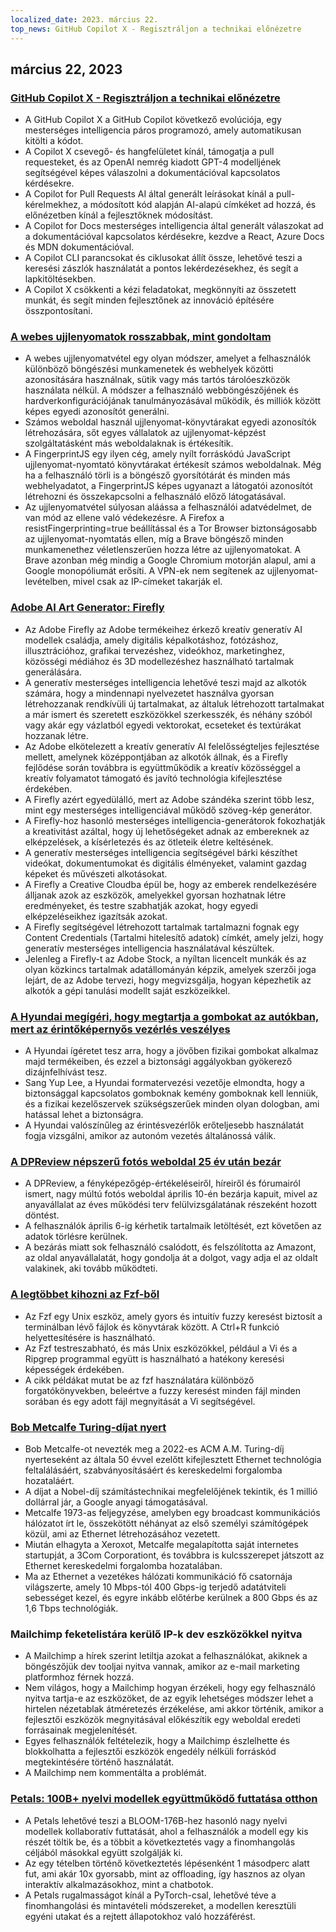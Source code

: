 ```yaml
---
localized_date: 2023. március 22.
top_news: GitHub Copilot X - Regisztráljon a technikai előnézetre
---
```










<CallToAction />

<Steps>

## március 22, 2023

### [GitHub Copilot X - Regisztráljon a technikai előnézetre](https://github.blog/2023-03-22-github-copilot-x-the-ai-powered-developer-experience/?ref=hackernewsgpt.com)

- A GitHub Copilot X a GitHub Copilot következő evolúciója, egy mesterséges intelligencia páros programozó, amely automatikusan kitölti a kódot.
- A Copilot X csevegő- és hangfelületet kínál, támogatja a pull requesteket, és az OpenAI nemrég kiadott GPT-4 modelljének segítségével képes válaszolni a dokumentációval kapcsolatos kérdésekre.
- A Copilot for Pull Requests AI által generált leírásokat kínál a pull-kérelmekhez, a módosított kód alapján AI-alapú címkéket ad hozzá, és előnézetben kínál a fejlesztőknek módosítást.
- A Copilot for Docs mesterséges intelligencia által generált válaszokat ad a dokumentációval kapcsolatos kérdésekre, kezdve a React, Azure Docs és MDN dokumentációval.
- A Copilot CLI parancsokat és ciklusokat állít össze, lehetővé teszi a keresési zászlók használatát a pontos lekérdezésekhez, és segít a lapkitöltésekben.
- A Copilot X csökkenti a kézi feladatokat, megkönnyíti az összetett munkát, és segít minden fejlesztőnek az innováció építésére összpontosítani.

### [A webes ujjlenyomatok rosszabbak, mint gondoltam](https://www.bitestring.com/posts/2023-03-19-web-fingerprinting-is-worse-than-I-thought.html?ref=hackernewsgpt.com)

- A webes ujjlenyomatvétel egy olyan módszer, amelyet a felhasználók különböző böngészési munkamenetek és webhelyek közötti azonosítására használnak, sütik vagy más tartós tárolóeszközök használata nélkül. A módszer a felhasználó webböngészőjének és hardverkonfigurációjának tanulmányozásával működik, és milliók között képes egyedi azonosítót generálni.
- Számos weboldal használ ujjlenyomat-könyvtárakat egyedi azonosítók létrehozására, sőt egyes vállalatok az ujjlenyomat-képzést szolgáltatásként más weboldalaknak is értékesítik.
- A FingerprintJS egy ilyen cég, amely nyílt forráskódú JavaScript ujjlenyomat-nyomtató könyvtárakat értékesít számos weboldalnak. Még ha a felhasználó törli is a böngésző gyorsítótárát és minden más webhelyadatot, a FingerprintJS képes ugyanazt a látogatói azonosítót létrehozni és összekapcsolni a felhasználó előző látogatásával.
- Az ujjlenyomatvétel súlyosan aláássa a felhasználói adatvédelmet, de van mód az ellene való védekezésre. A Firefox a resistFingerprinting=true beállítással és a Tor Browser biztonságosabb az ujjlenyomat-nyomtatás ellen, míg a Brave böngésző minden munkamenethez véletlenszerűen hozza létre az ujjlenyomatokat. A Brave azonban még mindig a Google Chromium motorján alapul, ami a Google monopóliumát erősíti. A VPN-ek nem segítenek az ujjlenyomat-levételben, mivel csak az IP-címeket takarják el.

### [Adobe AI Art Generator: Firefly](https://www.adobe.com/sensei/generative-ai/firefly.html?ref=hackernewsgpt.com)

- Az Adobe Firefly az Adobe termékeihez érkező kreatív generatív AI modellek családja, amely digitális képalkotáshoz, fotózáshoz, illusztrációhoz, grafikai tervezéshez, videókhoz, marketinghez, közösségi médiához és 3D modellezéshez használható tartalmak generálására.
- A generatív mesterséges intelligencia lehetővé teszi majd az alkotók számára, hogy a mindennapi nyelvezetet használva gyorsan létrehozzanak rendkívüli új tartalmakat, az általuk létrehozott tartalmakat a már ismert és szeretett eszközökkel szerkesszék, és néhány szóból vagy akár egy vázlatból egyedi vektorokat, ecseteket és textúrákat hozzanak létre.
- Az Adobe elkötelezett a kreatív generatív AI felelősségteljes fejlesztése mellett, amelynek középpontjában az alkotók állnak, és a Firefly fejlődése során továbbra is együttműködik a kreatív közösséggel a kreatív folyamatot támogató és javító technológia kifejlesztése érdekében.
- A Firefly azért egyedülálló, mert az Adobe szándéka szerint több lesz, mint egy mesterséges intelligenciával működő szöveg-kép generátor.
- A Firefly-hoz hasonló mesterséges intelligencia-generátorok fokozhatják a kreativitást azáltal, hogy új lehetőségeket adnak az embereknek az elképzelések, a kísérletezés és az ötleteik életre keltésének.
- A generatív mesterséges intelligencia segítségével bárki készíthet videókat, dokumentumokat és digitális élményeket, valamint gazdag képeket és művészeti alkotásokat.
- A Firefly a Creative Cloudba épül be, hogy az emberek rendelkezésére álljanak azok az eszközök, amelyekkel gyorsan hozhatnak létre eredményeket, és testre szabhatják azokat, hogy egyedi elképzeléseikhez igazítsák azokat.
- A Firefly segítségével létrehozott tartalmak tartalmazni fognak egy Content Credentials (Tartalmi hitelesítő adatok) címkét, amely jelzi, hogy generatív mesterséges intelligencia használatával készültek.
- Jelenleg a Firefly-t az Adobe Stock, a nyíltan licencelt munkák és az olyan közkincs tartalmak adatállományán képzik, amelyek szerzői joga lejárt, de az Adobe tervezi, hogy megvizsgálja, hogyan képezhetik az alkotók a gépi tanulási modellt saját eszközeikkel.

### [A Hyundai megígéri, hogy megtartja a gombokat az autókban, mert az érintőképernyős vezérlés veszélyes](https://www.thedrive.com/news/hyundai-promises-to-keep-buttons-in-cars-because-touchscreen-controls-are-dangerous?ref=hackernewsgpt.com)

- A Hyundai ígéretet tesz arra, hogy a jövőben fizikai gombokat alkalmaz majd termékeiben, és ezzel a biztonsági aggályokban gyökerező dizájnfelhívást tesz.
- Sang Yup Lee, a Hyundai formatervezési vezetője elmondta, hogy a biztonsággal kapcsolatos gomboknak kemény gomboknak kell lenniük, és a fizikai kezelőszervek szükségszerűek minden olyan dologban, ami hatással lehet a biztonságra.
- A Hyundai valószínűleg az érintésvezérlők erőteljesebb használatát fogja vizsgálni, amikor az autonóm vezetés általánossá válik.

### [A DPReview népszerű fotós weboldal 25 év után bezár](https://www.dpreview.com/news/5901145460/dpreview-com-to-close?ref=hackernewsgpt.com)

- A DPReview, a fényképezőgép-értékeléseiről, híreiről és fórumairól ismert, nagy múltú fotós weboldal április 10-én bezárja kapuit, mivel az anyavállalat az éves működési terv felülvizsgálatának részeként hozott döntést.
- A felhasználók április 6-ig kérhetik tartalmaik letöltését, ezt követően az adatok törlésre kerülnek.
- A bezárás miatt sok felhasználó csalódott, és felszólította az Amazont, az oldal anyavállalatát, hogy gondolja át a dolgot, vagy adja el az oldalt valakinek, aki tovább működteti.

### [A legtöbbet kihozni az Fzf-ből](https://andrew-quinn.me/fzf/?ref=hackernewsgpt.com)

- Az Fzf egy Unix eszköz, amely gyors és intuitív fuzzy keresést biztosít a terminálban lévő fájlok és könyvtárak között. A Ctrl+R funkció helyettesítésére is használható.
- Az Fzf testreszabható, és más Unix eszközökkel, például a Vi és a Ripgrep programmal együtt is használható a hatékony keresési képességek érdekében.
- A cikk példákat mutat be az fzf használatára különböző forgatókönyvekben, beleértve a fuzzy keresést minden fájl minden sorában és egy adott fájl megnyitását a Vi segítségével.

### [Bob Metcalfe Turing-díjat nyert](https://amturing.acm.org/?2023=&ref=hackernewsgpt.com)

- Bob Metcalfe-ot nevezték meg a 2022-es ACM A.M. Turing-díj nyerteseként az általa 50 évvel ezelőtt kifejlesztett Ethernet technológia feltalálásáért, szabványosításáért és kereskedelmi forgalomba hozataláért.
- A díjat a Nobel-díj számítástechnikai megfelelőjének tekintik, és 1 millió dollárral jár, a Google anyagi támogatásával.
- Metcalfe 1973-as feljegyzése, amelyben egy broadcast kommunikációs hálózatot írt le, összekötött néhányat az első személyi számítógépek közül, ami az Ethernet létrehozásához vezetett.
- Miután elhagyta a Xeroxot, Metcalfe megalapította saját internetes startupját, a 3Com Corporationt, és továbbra is kulcsszerepet játszott az Ethernet kereskedelmi forgalomba hozatalában.
- Ma az Ethernet a vezetékes hálózati kommunikáció fő csatornája világszerte, amely 10 Mbps-tól 400 Gbps-ig terjedő adatátviteli sebességet kezel, és egyre inkább előtérbe kerülnek a 800 Gbps és az 1,6 Tbps technológiák.

### Mailchimp feketelistára kerülő IP-k dev eszközökkel nyitva

- A Mailchimp a hírek szerint letiltja azokat a felhasználókat, akiknek a böngészőjük dev tooljai nyitva vannak, amikor az e-mail marketing platformhoz férnek hozzá.
- Nem világos, hogy a Mailchimp hogyan érzékeli, hogy egy felhasználó nyitva tartja-e az eszközöket, de az egyik lehetséges módszer lehet a hirtelen nézetablak átméretezés érzékelése, ami akkor történik, amikor a fejlesztői eszközök megnyitásával előkészítik egy weboldal eredeti forrásainak megjelenítését.
- Egyes felhasználók feltételezik, hogy a Mailchimp észlelhette és blokkolhatta a fejlesztői eszközök engedély nélküli forráskód megtekintésére történő használatát.
- A Mailchimp nem kommentálta a problémát.

### [Petals: 100B+ nyelvi modellek együttműködő futtatása otthon](https://petals.ml/?ref=hackernewsgpt.com)

- A Petals lehetővé teszi a BLOOM-176B-hez hasonló nagy nyelvi modellek kollaboratív futtatását, ahol a felhasználók a modell egy kis részét töltik be, és a többit a következtetés vagy a finomhangolás céljából másokkal együtt szolgálják ki.
- Az egy tételben történő következtetés lépésenként 1 másodperc alatt fut, ami akár 10x gyorsabb, mint az offloading, így hasznos az olyan interaktív alkalmazásokhoz, mint a chatbotok.
- A Petals rugalmasságot kínál a PyTorch-csal, lehetővé téve a finomhangolási és mintavételi módszereket, a modellen keresztüli egyéni utakat és a rejtett állapotokhoz való hozzáférést.

</Steps>
